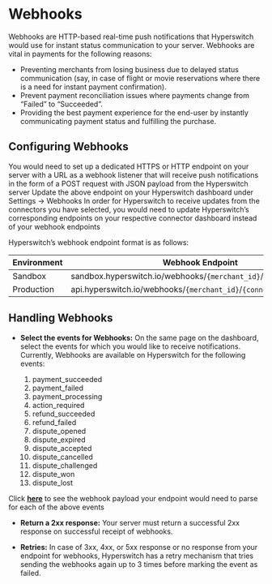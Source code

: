# Webhooks

Webhooks are HTTP-based real-time push notifications that Hyperswitch would use for instant status communication to your server. Webhooks are vital in payments for the following reasons:

- Preventing merchants from losing business due to delayed status communication (say, in case of flight or movie reservations where there is a need for instant payment confirmation).
- Prevent payment reconciliation issues where payments change from “Failed” to “Succeeded”.
- Providing the best payment experience for the end-user by instantly communicating payment status and fulfilling the purchase.

## Configuring Webhooks
<Steps>
<Step title="Create an endpoint on your server">You would need to set up a dedicated HTTPS or HTTP endpoint on your server with a URL as a webhook listener that will receive push notifications in the form of a POST request with JSON payload from the Hyperswitch server</Step>
<Step title="Update your webhook endpoint on Hyperswitch Dashboard"> Update the above endpoint on your Hyperswitch dashboard under Settings -> Webhooks</Step>
<Step title= "Update Hyperswitch’s webhook endpoints on your connector Dashboard">In order for Hyperswitch to receive updates from the connectors you have selected, you would need to update Hyperswitch’s corresponding endpoints on your respective connector dashboard instead of your webhook endpoints</Step>
</Steps>

Hyperswitch’s webhook endpoint format is as follows:

| Environment | Webhook Endpoint |
| ----------- | ---------------- |
| Sandbox     | sandbox.hyperswitch.io/webhooks/`{merchant_id}`/`{connector_name}` |
| Production  | api.hyperswitch.io/webhooks/`{merchant_id}`/`{connector_name}`|

## Handling Webhooks

- **Select the events for Webhooks:** On the same page on the dashboard, select the events for which you would like to receive notifications. Currently, Webhooks are available on Hyperswitch for the following events:

    1. payment_succeeded
    2. payment_failed
    3. payment_processing
    4. action_required
    5. refund_succeeded
    6. refund_failed
    7. dispute_opened
    8. dispute_expired
    9. dispute_accepted
    10. dispute_cancelled
    11. dispute_challenged
    12. dispute_won
    13. dispute_lost

<Info>Click [**here**](https://juspay-78.mintlify.app/api-reference/schemas/outgoing--webhook) to see the webhook payload your endpoint would need to parse for each of the above events</Info>

- **Return a 2xx response:** Your server must return a successful 2xx response on successful receipt of webhooks.

- **Retries:** In case of 3xx, 4xx, or 5xx response or no response from your endpoint for webhooks, Hyperswitch has a retry mechanism that tries sending the webhooks again up to 3 times before marking the event as failed.

